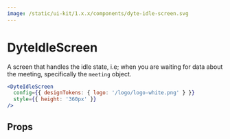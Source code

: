 ```yaml
---
image: /static/ui-kit/1.x.x/components/dyte-idle-screen.svg
---
```


# DyteIdleScreen

A screen that handles the idle state, i.e; when you are waiting for data about
the meeting, specifically the `meeting` object.

```jsx
<DyteIdleScreen
  config={{ designTokens: { logo: '/logo/logo-white.png' } }}
  style={{ height: '360px' }}
/>
```

## Props

<PropsTable of="dyte-idle-screen" />
